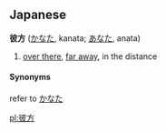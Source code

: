 == Japanese ==                                          
'''彼方''' ([[かなた]], kanata; [[あなた]], anata)

# [[over there]], [[far away]], in the distance

====Synonyms====
refer to [[かなた]]

[[pl:彼方]]